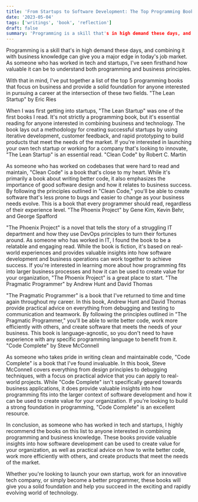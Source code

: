 ```yaml
---
title: 'From Startups to Software Development: The Top Programming Books for Business-Minded Coders'
date: '2023-05-04'
tags: ['writings', 'book', 'reflection']
draft: false
summary: 'Programming is a skill that's in high demand these days, and combining it with business knowledge can give...'
---
```


Programming is a skill that's in high demand these days, and combining it with business knowledge can give you a major edge in today's job market. As someone who has worked in tech and startups, I've seen firsthand how valuable it can be to understand both programming and business principles.

With that in mind, I've put together a list of the top 5 programming books that focus on business and provide a solid foundation for anyone interested in pursuing a career at the intersection of these two fields.
"The Lean Startup" by Eric Ries

When I was first getting into startups, "The Lean Startup" was one of the first books I read. It's not strictly a programming book, but it's essential reading for anyone interested in combining business and technology. The book lays out a methodology for creating successful startups by using iterative development, customer feedback, and rapid prototyping to build products that meet the needs of the market. If you're interested in launching your own tech startup or working for a company that's looking to innovate, "The Lean Startup" is an essential read.
"Clean Code" by Robert C. Martin

As someone who has worked on codebases that were hard to read and maintain, "Clean Code" is a book that's close to my heart. While it's primarily a book about writing better code, it also emphasizes the importance of good software design and how it relates to business success. By following the principles outlined in "Clean Code," you'll be able to create software that's less prone to bugs and easier to change as your business needs evolve. This is a book that every programmer should read, regardless of their experience level.
"The Phoenix Project" by Gene Kim, Kevin Behr, and George Spafford

"The Phoenix Project" is a novel that tells the story of a struggling IT department and how they use DevOps principles to turn their fortunes around. As someone who has worked in IT, I found the book to be a relatable and engaging read. While the book is fiction, it's based on real-world experiences and provides valuable insights into how software development and business operations can work together to achieve success. If you're interested in learning more about how programming fits into larger business processes and how it can be used to create value for your organization, "The Phoenix Project" is a great place to start.
"The Pragmatic Programmer" by Andrew Hunt and David Thomas

"The Pragmatic Programmer" is a book that I've returned to time and time again throughout my career. In this book, Andrew Hunt and David Thomas provide practical advice on everything from debugging and testing to communication and teamwork. By following the principles outlined in "The Pragmatic Programmer," you'll be able to write better code, work more efficiently with others, and create software that meets the needs of your business. This book is language-agnostic, so you don't need to have experience with any specific programming language to benefit from it.
"Code Complete" by Steve McConnell

As someone who takes pride in writing clean and maintainable code, "Code Complete" is a book that I've found invaluable. In this book, Steve McConnell covers everything from design principles to debugging techniques, with a focus on practical advice that you can apply to real-world projects. While "Code Complete" isn't specifically geared towards business applications, it does provide valuable insights into how programming fits into the larger context of software development and how it can be used to create value for your organization. If you're looking to build a strong foundation in programming, "Code Complete" is an excellent resource.

In conclusion, as someone who has worked in tech and startups, I highly recommend the books on this list to anyone interested in combining programming and business knowledge. These books provide valuable insights into how software development can be used to create value for your organization, as well as practical advice on how to write better code, work more efficiently with others, and create products that meet the needs of the market.

Whether you're looking to launch your own startup, work for an innovative tech company, or simply become a better programmer, these books will give you a solid foundation and help you succeed in the exciting and rapidly evolving world of technology.
